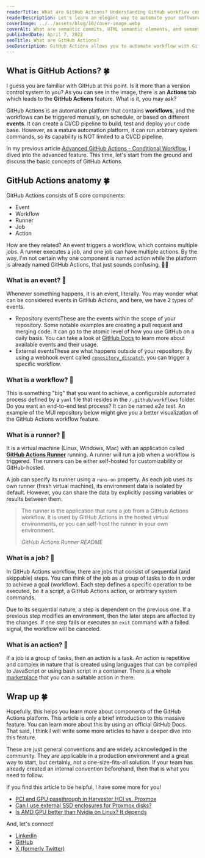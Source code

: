 ```yaml
---
readerTitle: What are GitHub Actions? Understanding GitHub workflow concepts
readerDescription: Let's learn an elegant way to automate your software project on GitHub.
coverImage: ../../assets/blog/10/cover-image.webp
coverAlt: What are semantic commits, HTML semantic elements, and semantic versioning? How to organize your software project with semantics?
publishedDate: April 7, 2022
seoTitle: What are GitHub Actions?
seoDescription: GitHub Actions allows you to automate workflow with GitHub internal and external events, GitHub Actions workflow, runner, workflow job, and reusable action.
---
```



## What is GitHub Actions? 🍀

I guess you are familiar with GitHub at this point. Is it more than a version control system to you? As you can see in the image, there is an **Actions** tab which leads to the **GitHub Actions** feature. What is it, you may ask?


<BlogImage imageMetadata={image1} alt='GitHub Actions tab.' />

GitHub Actions is an automation platform that contains **workflows**, and the workflows can be triggered manually, on schedule, or based on different **events**. It can create a CI/CD pipeline to build, test and deploy your code base. However, as a mature automation platform, it can run arbitrary system commands, so its capability is NOT limited to a CI/CD pipeline.

In my previous article [Advanced GitHub Actions - Conditional Workflow](/advanced-github-actions-conditional-workflow), I dived into the advanced feature. This time, let's start from the ground and discuss the basic concepts of GitHub Actions.

## GitHub Actions anatomy 🍀

GitHub Actions consists of 5 core components:

- Event
- Workflow
- Runner
- Job
- Action

How are they related? An event triggers a workflow, which contains multiple jobs. A runner executes a job, and one job can have multiple actions. By the way, I'm not certain why one component is named action while the platform is already named GitHub Actions, that just sounds confusing. 🤦‍♂️


<BlogImage imageMetadata={image2} alt='GitHub Actions component relationship overview.' />

### What is an event? 🔑

Whenever something happens, it is an event, literally. You may wonder what can be considered events in GitHub Actions, and here, we have 2 types of events.

- Repository eventsThese are the events within the scope of your repository. Some notable examples are creating a pull request and merging code. It can go to the atomic level of how you use GitHub on a daily basis. You can take a look at [GitHub Docs](https://docs.github.com/en/actions/writing-workflows/choosing-when-your-workflow-runs/events-that-trigger-workflows) to learn more about available events and their usage.
- External eventsThese are what happens outside of your repository. By using a webhook event called [`repository_dispatch`](https://docs.github.com/en/actions/writing-workflows/choosing-when-your-workflow-runs/events-that-trigger-workflows#repository_dispatch), you can trigger a specific workflow.

### What is a workflow? 🔑

This is something "big" that you want to achieve, a configurable automated process defined by a `yaml` file that resides in the `/.github/workflows` folder. Do you want an end-to-end test process? It can be named *e2e test*. An example of the MUI repository below might give you a better visualization of the GitHub Actions workflow feature.


<BlogImage imageMetadata={image3} alt='Workflows that are used at Material UI.' />


### What is a runner? 🔑

It is a virtual machine (Linux, Windows, Mac) with an application called [**GitHub Actions Runner**](https://github.com/actions/runner) running. A runner will run a job when a workflow is triggered. The runners can be either self-hosted for customizability or GitHub-hosted.

A job can specify its runner using a `runs-on` property. As each job uses its own runner (fresh virtual machine), its environment data is isolated by default. However, you can share the data by explicitly passing variables or results between them.

> The runner is the application that runs a job from a GitHub Actions workflow. It is used by GitHub Actions in the hosted virtual environments, or you can self-host the runner in your own environment.
>
> <cite>GitHub Actions Runner README</cite>

### What is a job? 🔑

In GitHub Actions workflow, there are jobs that consist of sequential (and skippable) steps. You can think of the job as a group of tasks to do in order to achieve a goal (workflow). Each step defines a specific operation to be executed, be it a script, a GitHub Actions action, or arbitrary system commands.

Due to its sequential nature, a step is dependent on the previous one. If a previous step modifies an environment, then the later steps are affected by the changes. If one step fails or executes an `exit` command with a failed signal, the workflow will be canceled.



<BlogImage imageMetadata={image4} alt='GitHub Actions steps in action.' />

### What is an action? 🔑

If a job is a group of tasks, then an action is a task. An action is repetitive and complex in nature that is created using languages that can be compiled to JavaScript or using bash script in a container. There is a whole [marketplace](https://github.com/marketplace?type=actions) that you can a suitable action in there.


<BlogImage imageMetadata={image5} alt='GitHub Actions marketplace.' />

## Wrap up 🍀

Hopefully, this helps you learn more about components of the GitHub Actions platform. This article is only a brief introduction to this massive feature. You can learn more about this by using an official GitHub Docs. That said, I think I will write some more articles to have a deeper dive into this feature.

These are just general conventions and are widely acknowledged in the community. They are applicable in a production environment and a great way to start, but certainly, not a one-size-fits-all solution. If your team has already created an internal convention beforehand, then that is what you need to follow.

If you find this article to be helpful, I have some more for you!

- [PCI and GPU passthrough in Harvester HCI vs. Proxmox](/compare-pci-and-gpu-passthrough-in-harvester-hci-with-proxmox)
- [Can I use external SSD enclosures for Proxmox disks?](/can-i-use-external-ssd-enclosures-for-proxmox-disks)
- [Is AMD GPU better than Nvidia on Linux? It depends](/is-amd-gpu-better-than-nvidia-on-linux)

And, let's connect!

- [LinkedIn](https://www.linkedin.com/in/hunghvu/)
- [GitHub](https://github.com/hunghvu)
- [X (formerly Twitter)](https://x.com/hunghvu_dev)